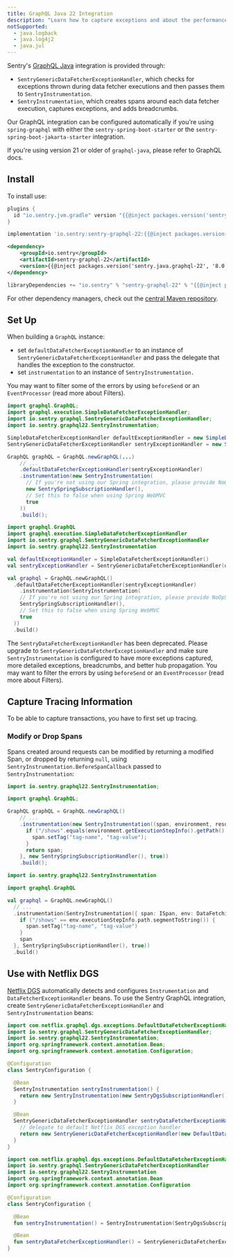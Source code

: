 ```yaml
---
title: GraphQL Java 22 Integration
description: "Learn how to capture exceptions and about the performance of queries executed with GraphQL Java (Version 22)."
notSupported:
  - java.logback
  - java.log4j2
  - java.jul
---
```


Sentry's [GraphQL Java](https://github.com/graphql-java/graphql-java/) integration is provided through:

- `SentryGenericDataFetcherExceptionHandler`, which checks for exceptions thrown during data fetcher executions and then passes them to `SentryInstrumentation`.
- `SentryInstrumentation`, which creates spans around each data fetcher execution, captures exceptions, and adds breadcrumbs.

Our GraphQL integration can be configured automatically if you're using `spring-graphql` with either the `sentry-spring-boot-starter` or the `sentry-spring-boot-jakarta-starter` integration.

<Alert>

If you're using version 21 or older of `graphql-java`, please refer to <PlatformLink to="/integrations/graphql/">GraphQL docs</PlatformLink>.

</Alert>

## Install

To install use:

```groovy {tabTitle:Gradle Plugin}
plugins {
  id "io.sentry.jvm.gradle" version "{{@inject packages.version('sentry.java.android.gradle-plugin', '3.12.0') }}"
}
```

```groovy {tabTitle:Gradle}
implementation 'io.sentry:sentry-graphql-22:{{@inject packages.version('sentry.java.graphql-22', '8.0.0') }}'
```

```xml {tabTitle:Maven}
<dependency>
    <groupId>io.sentry</groupId>
    <artifactId>sentry-graphql-22</artifactId>
    <version>{{@inject packages.version('sentry.java.graphql-22', '8.0.0') }}</version>
</dependency>
```

```scala {tabTitle: SBT}
libraryDependencies += "io.sentry" % "sentry-graphql-22" % "{{@inject packages.version('sentry.java.graphql-22', '8.0.0') }}"
```

For other dependency managers, check out the [central Maven repository](https://search.maven.org/artifact/io.sentry/sentry-graphql).

## Set Up

When building a `GraphQL` instance:

- set `defaultDataFetcherExceptionHandler` to an instance of `SentryGenericDataFetcherExceptionHandler` and pass the delegate that handles the exception to the constructor.
- set `instrumentation` to an instance of `SentryInstrumentation.`

You may want to filter some of the errors by using `beforeSend` or an `EventProcessor` (read more about <PlatformLink to="/configuration/filtering/">Filters</PlatformLink>).

```java
import graphql.GraphQL;
import graphql.execution.SimpleDataFetcherExceptionHandler;
import io.sentry.graphql.SentryGenericDataFetcherExceptionHandler;
import io.sentry.graphql22.SentryInstrumentation;

SimpleDataFetcherExceptionHandler defaultExceptionHandler = new SimpleDataFetcherExceptionHandler();
SentryGenericDataFetcherExceptionHandler sentryExceptionHandler = new SentryGenericDataFetcherExceptionHandler(defaultExceptionHandler);

GraphQL graphQL = GraphQL.newGraphQL(...)
    // ...
    .defaultDataFetcherExceptionHandler(sentryExceptionHandler)
    .instrumentation(new SentryInstrumentation(
      // If you're not using our Spring integration, please provide NoOpSubscriptionHandler.getInstance() instead.
      new SentrySpringSubscriptionHandler(),
      // Set this to false when using Spring WebMVC
      true
    ))
    .build();
```

```kotlin
import graphql.GraphQL
import graphql.execution.SimpleDataFetcherExceptionHandler
import io.sentry.graphql.SentryGenericDataFetcherExceptionHandler
import io.sentry.graphql22.SentryInstrumentation

val defaultExceptionHandler = SimpleDataFetcherExceptionHandler()
val sentryExceptionHandler = SentryGenericDataFetcherExceptionHandler(defaultExceptionHandler)

val graphql = GraphQL.newGraphQL()
  .defaultDataFetcherExceptionHandler(sentryExceptionHandler)
	.instrumentation(SentryInstrumentation(
    // If you're not using our Spring integration, please provide NoOpSubscriptionHandler.getInstance() instead.
    SentrySpringSubscriptionHandler(),
    // Set this to false when using Spring WebMVC
    true
  ))
  .build()
```

<Alert>

The `SentryDataFetcherExceptionHandler` has been deprecated. Please upgrade to `SentryGenericDataFetcherExceptionHandler` and make sure `SentryInstrumentation` is configured to have more exceptions captured, more detailed exceptions, breadcrumbs, and better hub propagation. You may want to filter the errors by using `beforeSend` or an `EventProcessor` (read more about <PlatformLink to="/configuration/filtering/">Filters</PlatformLink>).

</Alert>

## Capture Tracing Information

To be able to capture transactions, you have to first <PlatformLink to="/tracing/">set up tracing</PlatformLink>.

### Modify or Drop Spans

Spans created around requests can be modified by returning a modified Span, or dropped by returning `null`, using `SentryInstrumentation.BeforeSpanCallback` passed to `SentryInstrumentation`:

```java
import io.sentry.graphql22.SentryInstrumentation;

import graphql.GraphQL;

GraphQL graphQL = GraphQL.newGraphQL()
    // ...
    .instrumentation(new SentryInstrumentation((span, environment, result) -> {
      if ("/shows".equals(environment.getExecutionStepInfo().getPath().segmentToString())) {
        span.setTag("tag-name", "tag-value");
      }
      return span;
    }, new SentrySpringSubscriptionHandler(), true))
    .build();
```

```kotlin
import io.sentry.graphql22.SentryInstrumentation

import graphql.GraphQL

val graphql = GraphQL.newGraphQL()
  // ...
  .instrumentation(SentryInstrumentation({ span: ISpan, env: DataFetchingEnvironment, result: Any? ->
    if ("/shows" == env.executionStepInfo.path.segmentToString()) {
      span.setTag("tag-name", "tag-value")
    }
    span
  }, SentrySpringSubscriptionHandler(), true))
  .build()
```

## Use with Netflix DGS

[Netflix DGS](https://netflix.github.io/dgs) automatically detects and configures `Instrumentation` and `DataFetcherExceptionHandler` beans. To use the Sentry GraphQL integration, create `SentryGenericDataFetcherExceptionHandler` and `SentryInstrumentation` beans:

```java
import com.netflix.graphql.dgs.exceptions.DefaultDataFetcherExceptionHandler;
import io.sentry.graphql.SentryGenericDataFetcherExceptionHandler;
import io.sentry.graphql22.SentryInstrumentation;
import org.springframework.context.annotation.Bean;
import org.springframework.context.annotation.Configuration;

@Configuration
class SentryConfiguration {

  @Bean
  SentryInstrumentation sentryInstrumentation() {
    return new SentryInstrumentation(new SentryDgsSubscriptionHandler(), true);
  }

  @Bean
  SentryGenericDataFetcherExceptionHandler sentryDataFetcherExceptionHandler() {
    // delegate to default Netflix DGS exception handler
    return new SentryGenericDataFetcherExceptionHandler(new DefaultDataFetcherExceptionHandler());
  }
}
```

```kotlin
import com.netflix.graphql.dgs.exceptions.DefaultDataFetcherExceptionHandler
import io.sentry.graphql.SentryGenericDataFetcherExceptionHandler
import io.sentry.graphql22.SentryInstrumentation
import org.springframework.context.annotation.Bean
import org.springframework.context.annotation.Configuration

@Configuration
class SentryConfiguration {

  @Bean
  fun sentryInstrumentation() = SentryInstrumentation(SentryDgsSubscriptionHandler(), true)

  @Bean
  fun sentryDataFetcherExceptionHandler() = SentryGenericDataFetcherExceptionHandler(DefaultDataFetcherExceptionHandler())
}
```
